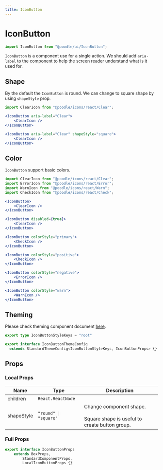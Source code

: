 ```yaml
---
title: IconButton
---
```



# IconButton

```jsx
import IconButton from "@poodle/ui/IconButton";
```

`IconButton` is a component use for a single action.
We should add `aria-label` to the component to help the screen reader understand what is it used for.

## Shape

By the default the `IconButton` is round. We can change to square shape by using `shapeStyle` prop.

<IconButton aria-label="Clear">
	<ClearIcon />
</IconButton>

<IconButton aria-label="Clear" shapeStyle="square">
	<ClearIcon />
</IconButton>




```jsx
import ClearIcon from "@poodle/icons/react/Clear";

<IconButton aria-label="Clear">
	<ClearIcon />
</IconButton>

<IconButton aria-label="Clear" shapeStyle="square">
	<ClearIcon />
</IconButton>
```




## Color

`IconButton` support basic colors.

<IconButton>
	<ClearIcon />
</IconButton>

<IconButton disabled={true}>
	<ClearIcon />
</IconButton>

<IconButton colorStyle="primary">
	<CheckIcon />
</IconButton>

<IconButton colorStyle="positive">
	<CheckIcon />
</IconButton>

<IconButton colorStyle="negative">
	<ErrorIcon />
</IconButton>

<IconButton colorStyle="warn">
	<WarnIcon />
</IconButton>

```jsx
import ClearIcon from "@poodle/icons/react/Clear";
import ErrorIcon from "@poodle/icons/react/Error";
import WarnIcon from "@poodle/icons/react/Warn";
import CheckIcon from "@poodle/icons/react/Check";

<IconButton>
	<ClearIcon />
</IconButton>

<IconButton disabled={true}>
	<ClearIcon />
</IconButton>

<IconButton colorStyle="primary">
	<CheckIcon />
</IconButton>

<IconButton colorStyle="positive">
	<CheckIcon />
</IconButton>

<IconButton colorStyle="negative">
	<ErrorIcon />
</IconButton>

<IconButton colorStyle="warn">
	<WarnIcon />
</IconButton>

```


## Theming

[//]: # (GetTheming[==IconButtonStyleKeys,IconButtonThemeConfig,IconButton/index.ts==])



Please check theming component document [here](/theming/component).
 		
```ts
export type IconButtonStyleKeys = "root"

export interface IconButtonThemeConfig
  extends StandardThemeConfig<IconButtonStyleKeys, IconButtonProps> {}

``` 
		
		

[//]: # (EndGetTheming)

## Props

[//]: # (GetProps[==LocalIconButtonProps,IconButton/IconButton.tsx==])


### Local Props


| Name       | Type                  | Description                                                                       |
| ---------- | --------------------- | --------------------------------------------------------------------------------- |
| children   | `React.ReactNode`     |                                                                                   |
| shapeStyle | `"round" \| "square"` | Change component shape.<br /><br />Square shape is useful to create button group. |
				

[//]: # (EndGetProps)
[//]: # (GetPartialProps[==IconButtonProps,IconButton/IconButton.tsx==])


### Full Props

```ts
export interface IconButtonProps
	extends BoxProps,
		StandardComponentProps,
		LocalIconButtonProps {} 
```
				

[//]: # (GetPartialProps)
